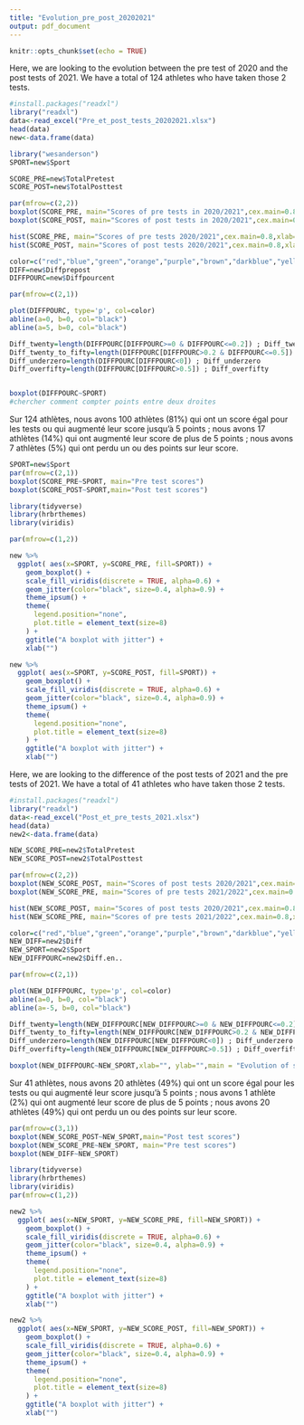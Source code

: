 ---
title: "Evolution_pre_post_20202021"
output: pdf_document
---

```{r setup, include=FALSE}
knitr::opts_chunk$set(echo = TRUE)
```

Here, we are looking to the evolution between the pre test of 2020 and the post tests of 2021.
We have a total of 124 athletes who have taken those 2 tests. 

```{r}
#install.packages("readxl")
library("readxl")
data<-read_excel("Pre_et_post_tests_20202021.xlsx")
head(data)
new<-data.frame(data)
```

```{r fig.height=8, fig.width=8}
library("wesanderson")
SPORT=new$Sport

SCORE_PRE=new$TotalPretest
SCORE_POST=new$TotalPosttest

par(mfrow=c(2,2))
boxplot(SCORE_PRE, main="Scores of pre tests in 2020/2021",cex.main=0.8,xlab="",col=wes_palette(n=5, name="Royal2"))
boxplot(SCORE_POST, main="Scores of post tests in 2020/2021",cex.main=0.8,xlab="",col=wes_palette(n=5, name="Royal2"))

hist(SCORE_PRE, main="Scores of pre tests 2020/2021",cex.main=0.8,xlab="",col=wes_palette(n=5, name="Royal2"))
hist(SCORE_POST, main="Scores of post tests 2020/2021",cex.main=0.8,xlab="",col=wes_palette(n=5, name="Royal2"))
```
```{r fig.height=9, fig.width=9}
color=c("red","blue","green","orange","purple","brown","darkblue","yellow")
DIFF=new$Diffprepost
DIFFPOURC=new$Diffpourcent

par(mfrow=c(2,1))

plot(DIFFPOURC, type='p', col=color)
abline(a=0, b=0, col="black")
abline(a=5, b=0, col="black")

Diff_twenty=length(DIFFPOURC[DIFFPOURC>=0 & DIFFPOURC<=0.2]) ; Diff_twenty
Diff_twenty_to_fifty=length(DIFFPOURC[DIFFPOURC>0.2 & DIFFPOURC<=0.5]) ; Diff_twenty_to_fifty
Diff_underzero=length(DIFFPOURC[DIFFPOURC<0]) ; Diff_underzero
Diff_overfifty=length(DIFFPOURC[DIFFPOURC>0.5]) ; Diff_overfifty


boxplot(DIFFPOURC~SPORT)
#chercher comment compter points entre deux droites

```
Sur 124 athlètes, nous avons 100 athlètes (81%) qui ont un score égal pour les tests ou qui augmenté leur score jusqu'à 5 points ; nous avons 17 athlètes (14%) qui ont augmenté leur score de plus de 5 points ; nous avons 7 athlètes (5%) qui ont perdu un ou des points sur leur score. 
```{r fig.height=8, fig.width=8}
SPORT=new$Sport
par(mfrow=c(2,1))
boxplot(SCORE_PRE~SPORT, main="Pre test scores")
boxplot(SCORE_POST~SPORT,main="Post test scores")
```

```{r message=FALSE, warning=FALSE}
library(tidyverse)
library(hrbrthemes)
library(viridis)

par(mfrow=c(1,2))

new %>%
  ggplot( aes(x=SPORT, y=SCORE_PRE, fill=SPORT)) +
    geom_boxplot() +
    scale_fill_viridis(discrete = TRUE, alpha=0.6) +
    geom_jitter(color="black", size=0.4, alpha=0.9) +
    theme_ipsum() +
    theme(
      legend.position="none",
      plot.title = element_text(size=8)
    ) +
    ggtitle("A boxplot with jitter") +
    xlab("")

new %>%
  ggplot( aes(x=SPORT, y=SCORE_POST, fill=SPORT)) +
    geom_boxplot() +
    scale_fill_viridis(discrete = TRUE, alpha=0.6) +
    geom_jitter(color="black", size=0.4, alpha=0.9) +
    theme_ipsum() +
    theme(
      legend.position="none",
      plot.title = element_text(size=8)
    ) +
    ggtitle("A boxplot with jitter") +
    xlab("")
```


Here, we are looking to the difference of the post tests of 2021 and the pre tests of 2021.
We have a total of 41 athletes who have taken those 2 tests. 

```{r}
#install.packages("readxl")
library("readxl")
data<-read_excel("Post_et_pre_tests_2021.xlsx")
head(data)
new2<-data.frame(data)
```

```{r fig.height=8, fig.width=8}
NEW_SCORE_PRE=new2$TotalPretest
NEW_SCORE_POST=new2$TotalPosttest

par(mfrow=c(2,2))
boxplot(NEW_SCORE_POST, main="Scores of post tests 2020/2021",cex.main=0.8,xlab="",col=wes_palette(n=5, name="Royal2"))
boxplot(NEW_SCORE_PRE, main="Scores of pre tests 2021/2022",cex.main=0.8,xlab="",col=wes_palette(n=5, name="Royal2"))

hist(NEW_SCORE_POST, main="Scores of post tests 2020/2021",cex.main=0.8,xlab="",col=wes_palette(n=5, name="Royal2"))
hist(NEW_SCORE_PRE, main="Scores of pre tests 2021/2022",cex.main=0.8,xlab="",col=wes_palette(n=5, name="Royal2"))

```

```{r fig.height=8, fig.width=8}
color=c("red","blue","green","orange","purple","brown","darkblue","yellow")
NEW_DIFF=new2$Diff
NEW_SPORT=new2$Sport
NEW_DIFFPOURC=new2$Diff.en..

par(mfrow=c(2,1))

plot(NEW_DIFFPOURC, type='p', col=color)
abline(a=0, b=0, col="black")
abline(a=-5, b=0, col="black")

Diff_twenty=length(NEW_DIFFPOURC[NEW_DIFFPOURC>=0 & NEW_DIFFPOURC<=0.2]) ; Diff_twenty
Diff_twenty_to_fifty=length(NEW_DIFFPOURC[NEW_DIFFPOURC>0.2 & NEW_DIFFPOURC<=0.5]) ; Diff_twenty_to_fifty
Diff_underzero=length(NEW_DIFFPOURC[NEW_DIFFPOURC<0]) ; Diff_underzero
Diff_overfifty=length(NEW_DIFFPOURC[NEW_DIFFPOURC>0.5]) ; Diff_overfifty

boxplot(NEW_DIFFPOURC~NEW_SPORT,xlab="", ylab="",main = "Evolution of score after the summer break per sport",col=wes_palette(n=5, name="Royal2"),names=c("RW","BS","BO","FB","S","SS","RU"))
```
Sur 41 athlètes, nous avons 20 athlètes (49%) qui ont un score égal pour les tests ou qui augmenté leur score jusqu'à 5 points ; nous avons 1 athlète (2%) qui ont augmenté leur score de plus de 5 points ; nous avons 20 athlètes (49%) qui ont perdu un ou des points sur leur score. 

```{r fig.height=8, fig.width=8}
par(mfrow=c(3,1))
boxplot(NEW_SCORE_POST~NEW_SPORT,main="Post test scores")
boxplot(NEW_SCORE_PRE~NEW_SPORT, main="Pre test scores")
boxplot(NEW_DIFF~NEW_SPORT)
```


```{r}
library(tidyverse)
library(hrbrthemes)
library(viridis)
par(mfrow=c(1,2))

new2 %>%
  ggplot( aes(x=NEW_SPORT, y=NEW_SCORE_PRE, fill=NEW_SPORT)) +
    geom_boxplot() +
    scale_fill_viridis(discrete = TRUE, alpha=0.6) +
    geom_jitter(color="black", size=0.4, alpha=0.9) +
    theme_ipsum() +
    theme(
      legend.position="none",
      plot.title = element_text(size=8)
    ) +
    ggtitle("A boxplot with jitter") +
    xlab("")

new2 %>%
  ggplot( aes(x=NEW_SPORT, y=NEW_SCORE_POST, fill=NEW_SPORT)) +
    geom_boxplot() +
    scale_fill_viridis(discrete = TRUE, alpha=0.6) +
    geom_jitter(color="black", size=0.4, alpha=0.9) +
    theme_ipsum() +
    theme(
      legend.position="none",
      plot.title = element_text(size=8)
    ) +
    ggtitle("A boxplot with jitter") +
    xlab("")
```